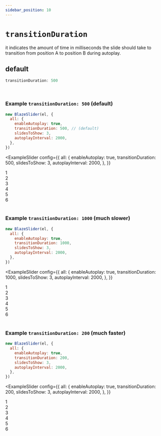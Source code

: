 ```yaml
---
sidebar_position: 10
---
```


# `transitionDuration`


it indicates the amount of time in milliseconds the slide should take to transition from position A to position B during autoplay.

## default

```typescript
transitionDuration: 500
```

<br />

### Example `transitionDuration: 500` (default)

```javascript
new BlazeSlider(el, {
  all: {
    enableAutoplay: true,
    transitionDuration: 500, // (default)
    slidesToShow: 3,
    autoplayInterval: 2000,
  },
})
```

<ExampleSlider
  config={{
    all: {
      enableAutoplay: true,
      transitionDuration: 500,
      slidesToShow: 3,
      autoplayInterval: 2000,
    },
  }}
>
  <div> 1 </div>
  <div> 2 </div>
  <div> 3 </div>
  <div> 4 </div>
  <div> 5 </div>
  <div> 6 </div>
</ExampleSlider>

<br />

### Example `transitionDuration: 1000` (much slower)

```javascript
new BlazeSlider(el, {
  all: {
    enableAutoplay: true,
    transitionDuration: 1000,
    slidesToShow: 3,
    autoplayInterval: 2000,
  },
})
```

<ExampleSlider
  config={{
    all: {
      enableAutoplay: true,
      transitionDuration: 1000,
      slidesToShow: 3,
      autoplayInterval: 2000,
    },
  }}
>
  <div> 1 </div>
  <div> 2 </div>
  <div> 3 </div>
  <div> 4 </div>
  <div> 5 </div>
  <div> 6 </div>
</ExampleSlider>

<br />

### Example `transitionDuration: 200` (much faster)

```javascript
new BlazeSlider(el, {
  all: {
    enableAutoplay: true,
    transitionDuration: 200,
    slidesToShow: 3,
    autoplayInterval: 2000,
  },
})
```

<ExampleSlider
  config={{
    all: {
      enableAutoplay: true,
      transitionDuration: 200,
      slidesToShow: 3,
      autoplayInterval: 2000,
    },
  }}
>
  <div> 1 </div>
  <div> 2 </div>
  <div> 3 </div>
  <div> 4 </div>
  <div> 5 </div>
  <div> 6 </div>
</ExampleSlider>

<br />
